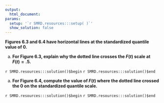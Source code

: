 ```yaml
---
output:
  html_document:
params:
  setup: '`r SMRD.resources:::setup( )`'
  show_solution: false
---
```


__Figures 6.3 and 6.4 have horizontal lines at the  standardized quantile value of 0.__
 
a. __For Figure 6.3, explain why the dotted line crosses the $F(t)$ scale at $F(t)=.5$.__

`r SMRD.resources:::solution()$begin`
`r SMRD.resources:::solution()$end`

a. __For Figure 6.4, compute the value of $F(t)$ where the dotted line crossed the 0 on the standardized quantile scale.__

`r SMRD.resources:::solution()$begin`
`r SMRD.resources:::solution()$end`


